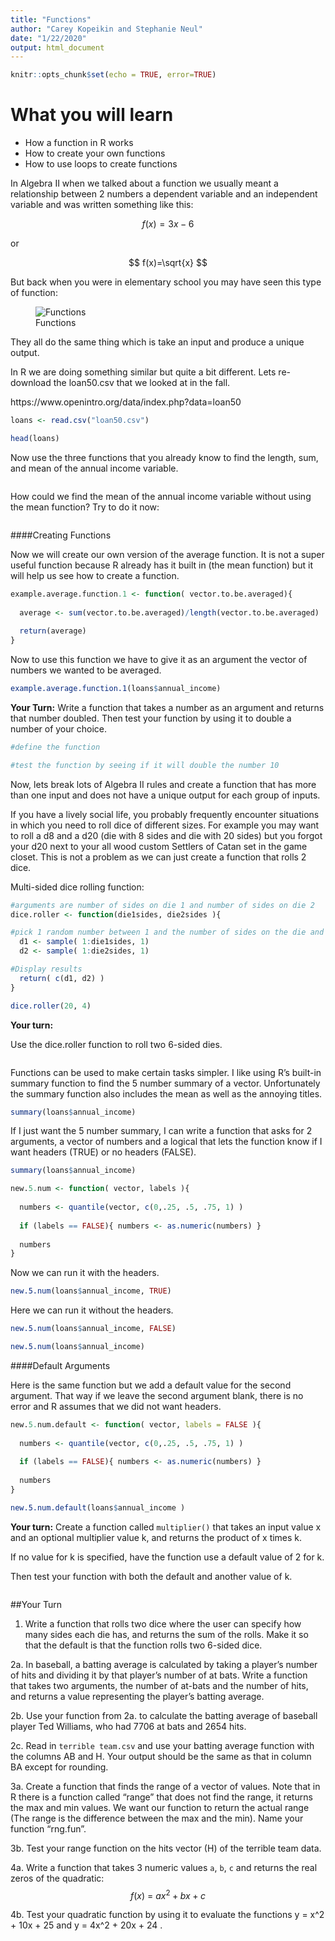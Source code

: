 ```yaml
---
title: "Functions"
author: "Carey Kopeikin and Stephanie Neul"
date: "1/22/2020"
output: html_document
---
```


```r
knitr::opts_chunk$set(echo = TRUE, error=TRUE)
```

# What you will learn

-   How a function in R works
-   How to create your own functions
-   How to use loops to create functions


In Algebra II when we talked about a function we usually meant a relationship between 2 numbers a dependent variable and an independent variable and was written something like this:

$$f(x) = 3x-6$$

or

$$ f(x)=\sqrt{x} $$


But back when you were in elementary school you may have seen this type of function:

![Functions](functions.png)

They all do the same thing which is take an input and produce a unique output.


In R we are doing something similar but quite a bit different. Lets re-download the loan50.csv that we looked at in the fall.

https://www.openintro.org/data/index.php?data=loan50

```r
loans <- read.csv("loan50.csv")
```

```r
head(loans)
```


Now use the three functions that you already know to find the length, sum, and mean of the annual income variable.

```r

```

How could we find the mean of the annual income variable without using the mean function? 
Try to do it now:
```r

```

####Creating Functions

Now we will create our own version of the average function. It is not a super useful function because R already has it built in (the mean function) but it will help us see how to create a function.

```r
example.average.function.1 <- function( vector.to.be.averaged){
  
  average <- sum(vector.to.be.averaged)/length(vector.to.be.averaged)
  
  return(average)
}
```

Now to use this function we have to give it as an argument the vector of numbers we wanted to be averaged.

```r
example.average.function.1(loans$annual_income)
```




**Your Turn:**
Write a function that takes a number as an argument and returns that number doubled. Then test your function by using it to double a number of your choice.

```r
#define the function


```

```r
#test the function by seeing if it will double the number 10

```


Now, lets break lots of Algebra II rules and create a function that has more than one input and does not have a unique output for each group of inputs. 

If you have a lively social life, you probably frequently encounter situations in which you need to roll dice of different sizes. For example you may want to roll a d8 and a d20 (die with 8 sides and die with 20 sides) but you forgot your d20 next to your all wood custom Settlers of Catan set in the game closet. This is not a problem as we can just create a function that rolls 2 dice.

Multi-sided dice rolling function:
```r
#arguments are number of sides on die 1 and number of sides on die 2
dice.roller <- function(die1sides, die2sides ){ 

#pick 1 random number between 1 and the number of sides on the die and store it, once for each die
  d1 <- sample( 1:die1sides, 1)
  d2 <- sample( 1:die2sides, 1)

#Display results  
  return( c(d1, d2) )
}
```

```r
dice.roller(20, 4)
```
**Your turn:**

Use the dice.roller function to roll two 6-sided dies.

```r

```

Functions can be used to make certain tasks simpler. I like using R's built-in summary function to find the 5 number summary of a vector. Unfortunately the summary function also includes the mean as well as the annoying titles. 

```r
summary(loans$annual_income)
```

If I just want the 5 number summary, I can write a function that asks for 2 arguments, a vector of numbers and a logical that lets the function know if I want headers (TRUE) or no headers (FALSE). 

```r
summary(loans$annual_income)
```


```r
new.5.num <- function( vector, labels ){
  
  numbers <- quantile(vector, c(0,.25, .5, .75, 1) )
  
  if (labels == FALSE){ numbers <- as.numeric(numbers) }
  
  numbers
}
```

Now we can run it with the headers.
```r
new.5.num(loans$annual_income, TRUE)
```

Here we can run it without the headers.
```r
new.5.num(loans$annual_income, FALSE)
```

```r
new.5.num(loans$annual_income)
```


####Default Arguments

Here is the same function but we add a default value for the second argument. That way if we leave the second argument blank, there is no error and R assumes that we did not want headers.
```r
new.5.num.default <- function( vector, labels = FALSE ){
  
  numbers <- quantile(vector, c(0,.25, .5, .75, 1) )
  
  if (labels == FALSE){ numbers <- as.numeric(numbers) }
  
  numbers
}
```

```r
new.5.num.default(loans$annual_income )
```

**Your turn:**
Create a function called `multiplier()` that takes an input value x and an optional multiplier value k, and returns the product of x times k.

If no value for k is specified, have the function  use a default value of 2 for k.

Then test your function with both the default and another value of k.

```r

```



##Your Turn

1. Write a function that rolls two dice where the user can specify how many sides each die has, and returns the sum of the rolls. Make it so that the default is that the function rolls two 6-sided dice.



2a. In baseball, a batting average is calculated by taking a player's number of hits and dividing it by that player's number of at bats. Write a function that takes two arguments, the number of at-bats and the number of hits, and returns a value representing the player's batting average.



2b. Use your function from 2a. to calculate the batting average of baseball player Ted Williams, who had 7706 at bats and 2654 hits.



2c. Read in ```terrible team.csv``` and use your batting average function with the columns AB and H. Your output should be the same as that in column BA except for rounding.



3a. Create a function that finds the range of a vector of values. Note that in R there is a function called "range" that does not find the range, it returns the max and min values. We want our function to return the actual range (The range is the difference between the max and the min). Name your function "rng.fun".




3b. Test your range function on the hits vector (H) of the terrible team data.





4a. Write a function that takes 3 numeric values `a`, `b`, `c` and returns the real zeros of the quadratic:
$$
f(x)\ =\ a x^2 + b x + c
$$


4b. Test your quadratic function by using it to evaluate the functions y = x^2 + 10x + 25 and y = 4x^2 + 20x + 24 .



